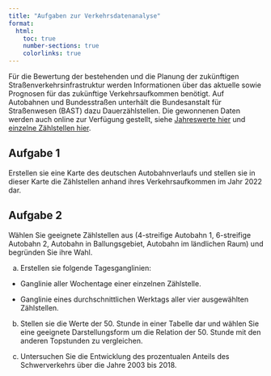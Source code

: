 ```yaml
---
title: "Aufgaben zur Verkehrsdatenanalyse"
format: 
  html:
    toc: true
    number-sections: true
    colorlinks: true
---
```


Für die Bewertung der bestehenden und die Planung der zukünftigen Straßenverkehrsinfrastruktur werden Informationen über das aktuelle sowie Prognosen für das zukünftige Verkehrsaufkommen benötigt. Auf Autobahnen und Bundesstraßen unterhält die Bundesanstalt für Straßenwesen (BAST) dazu Dauerzählstellen. Die gewonnenen Daten werden auch online zur Verfügung gestellt, siehe [Jahreswerte hier](https://www.bast.de/DE/Verkehrstechnik/Fachthemen/v2-verkehrszaehlung/Daten/2022_1/Jawe2022.html) und [einzelne Zählstellen hier](https://www.bast.de/DE/Verkehrstechnik/Fachthemen/v2-verkehrszaehlung/Daten/2022_1/Jawe2022.html?nn=1819490&cms_strTyp=A&cms_map=0).

## Aufgabe 1

Erstellen sie eine Karte des deutschen Autobahnverlaufs und stellen sie in dieser Karte die Zählstellen anhand ihres Verkehrsaufkommen im Jahr 2022 dar.

## Aufgabe 2

Wählen Sie geeignete Zählstellen aus (4-streifige Autobahn 1, 6-streifige Autobahn 2, Autobahn in Ballungsgebiet, Autobahn im ländlichen Raum) und begründen Sie ihre Wahl.

a)  Erstellen sie folgende Tagesganglinien:

-   Ganglinie aller Wochentage einer einzelnen Zählstelle.

-   Ganglinie eines durchschnittlichen Werktags aller vier ausgewählten Zählstellen.

b)  Stellen sie die Werte der 50. Stunde in einer Tabelle dar und wählen Sie eine geeignete Darstellungsform um die Relation der 50. Stunde mit den anderen Topstunden zu vergleichen.

c)  Untersuchen Sie die Entwicklung des prozentualen Anteils des Schwerverkehrs über die Jahre 2003 bis 2018.


